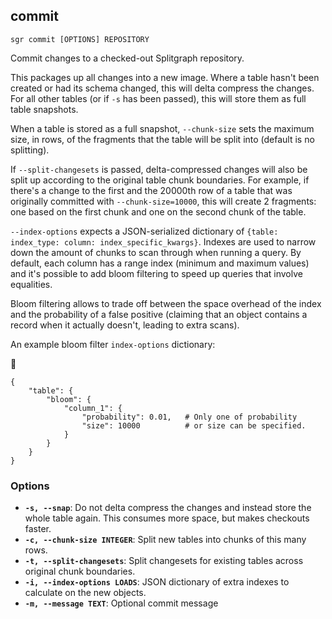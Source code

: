
## commit

```sgr commit [OPTIONS] REPOSITORY```

Commit changes to a checked-out Splitgraph repository.

This packages up all changes into a new image. Where a table hasn't been created or had its schema changed,
this will delta compress the changes. For all other tables (or if ``-s`` has been passed), this will
store them as full table snapshots.

When a table is stored as a full snapshot, `--chunk-size` sets the maximum size, in rows, of the fragments
that the table will be split into (default is no splitting).

If `--split-changesets` is passed, delta-compressed changes will also be split up according to the original
table chunk boundaries. For example, if there's a change to the first and the 20000th row of a table that was
originally committed with `--chunk-size=10000`, this will create 2 fragments: one based on the first chunk
and one on the second chunk of the table.

`--index-options` expects a JSON-serialized dictionary of `{table: index_type: column: index_specific_kwargs}`.
Indexes are used to narrow down the amount of chunks to scan through when running a query. By default, each column
has a range index (minimum and maximum values) and it's possible to add bloom filtering to speed up queries that
involve equalities.

Bloom filtering allows to trade off between the space overhead of the index and the probability of a false
positive (claiming that an object contains a record when it actually doesn't, leading to extra scans).

An example bloom filter `index-options` dictionary:


```
{
    "table": {
        "bloom": {
            "column_1": {
                "probability": 0.01,   # Only one of probability
                "size": 10000          # or size can be specified.
            }
        }
    }
}
```

### Options

  * **`-s, --snap`**: Do not delta compress the changes and instead store the whole table again. This consumes more space, but makes checkouts faster.
  * **`-c, --chunk-size INTEGER`**: Split new tables into chunks of this many rows.
  * **`-t, --split-changesets`**: Split changesets for existing tables across original chunk boundaries.
  * **`-i, --index-options LOADS`**: JSON dictionary of extra indexes to calculate on the new objects.
  * **`-m, --message TEXT`**: Optional commit message
